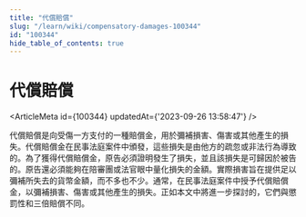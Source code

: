 ```yaml
---
title: "代償賠償"
slug: "/learn/wiki/compensatory-damages-100344"
id: "100344"
hide_table_of_contents: true
---
```



# 代償賠償

<ArticleMeta id={100344} updatedAt={'2023-09-26 13:58:47'} />
<div className='border-solid border-b border-t-0 my-4 border-[var(--ifm-color-gray-300)]' />

代償賠償是向受傷一方支付的一種賠償金，用於彌補損害、傷害或其他產生的損失。代償賠償金在民事法庭案件中頒發，這些損失是由他方的疏忽或非法行為導致的。為了獲得代償賠償金，原告必須證明發生了損失，並且該損失是可歸因於被告的。原告還必須能夠在陪審團或法官眼中量化損失的金額。實際損害旨在提供足以彌補所失去的貨幣金額，而不多也不少。通常，在民事法庭案件中授予代償賠償金，以彌補損害、傷害或其他產生的損失。正如本文中將進一步探討的，它們與懲罰性和三倍賠償不同。

